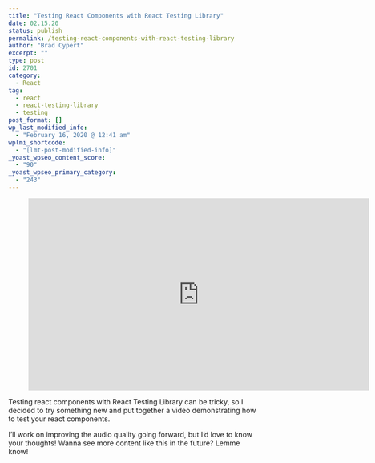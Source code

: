 ```yaml
---
title: "Testing React Components with React Testing Library"
date: 02.15.20
status: publish
permalink: /testing-react-components-with-react-testing-library
author: "Brad Cypert"
excerpt: ""
type: post
id: 2701
category:
  - React
tag:
  - react
  - react-testing-library
  - testing
post_format: []
wp_last_modified_info:
  - "February 16, 2020 @ 12:41 am"
wplmi_shortcode:
  - "[lmt-post-modified-info]"
_yoast_wpseo_content_score:
  - "90"
_yoast_wpseo_primary_category:
  - "243"
---
```


<figure class="wp-block-embed-youtube aligncenter wp-block-embed is-type-video is-provider-youtube wp-embed-aspect-16-9 wp-has-aspect-ratio">
  <div class="wp-block-embed__wrapper">
    <iframe
      allow="accelerometer; autoplay; clipboard-write; encrypted-media; gyroscope; picture-in-picture"
      allowfullscreen=""
      frameborder="0"
      height="383"
      src="https://www.youtube.com/embed/d8GRDqjFP-g?feature=oembed"
      title="Writing a simple component test with React Testing Library"
      width="680"
    ></iframe>
  </div>
</figure>
Testing react components with React Testing Library can be tricky, so I decided to
try something new and put together a video demonstrating how to test your react components.

I’ll work on improving the audio quality going forward, but I’d love to know
your thoughts! Wanna see more content like this in the future? Lemme know!
